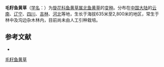 {{Infraspeciesbox
| image = 
| image_caption = 
| status = 
| status_system = 
| genus = Merremia
| species = sibirica
| varietas = trichosperma
| authority = [[黄成就|C. C. Huang]] ex [[吴征镒|C. Y. Wu]] et [[李锡文|H. W. Li]]
}}

'''毛籽鱼黄草'''（[[学名|学名]]：{{lang|la|''Merremia sibirica'' var. ''trichosperma''}}）为[[旋花科|旋花科]][[鱼黄草属|鱼黄草属]][[北鱼黄草|北鱼黄草]]的[[变种|变种]]。分布在[[中国大陆|中国大陆]]的[[云南|云南]]、[[辽宁|辽宁]]、[[四川|四川]]、[[吉林|吉林]]、[[河北|河北]]等地，生长于海拔635米至2,800米的地区，常生于林中及沟边杂木林内，目前尚未由人工引种栽培。

== 参考文献 ==
<div class="references-small">
* {{cite web| url =http://www.bioinfo.cn/db05/KmzwSpecies.php?action=view&id=30654| title =毛籽鱼黄草（变种）| work =《中国高等植物数据库全库》| publisher =中国科学院微生物研究所| author =昆明植物研究所| accessdate =2009-02-26| archive-date =2018-06-28| archive-url =https://web.archive.org/web/20180628204035/http://www.bioinfo.cn/db05/KmzwSpecies.php?action=view| dead-url =yes}}
</div>
{{Taxonbar|from=Q11127936}}

[[Category:鱼黄草属|毛籽鱼黄草]]


{{植物小作品}}